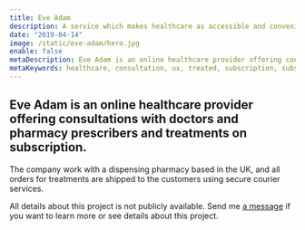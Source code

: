 ```yaml
---
title: Eve Adam
description: A service which makes healthcare as accessible and convenient as possible for its patients.
date: "2019-04-14"
image: /static/eve-adam/hero.jpg
enable: false
metaDescription: Eve Adam is an online healthcare provider offering consultation with doctors to dispense treaments on subscription basis.
metaKeywords: healthcare, consultation, ux, treated, subscription, subscribed, medication
---
```


## Eve Adam is an online healthcare provider offering consultations with doctors and pharmacy prescribers and treatments on subscription.

The company work with a dispensing pharmacy based in the UK, and all orders for treatments are shipped to the customers using secure courier services.

All details about this project is not publicly available. Send me <a href="mailto:patrik@patrikarvidsson.com">a message</a> if you want to learn more or see details about this project.
